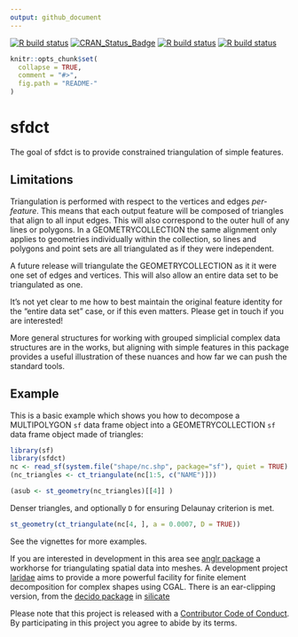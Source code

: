 ```yaml
---
output: github_document
---
```

 

<!-- README.md is generated from README.Rmd. Please edit that file -->

<!-- badges: start -->
[![R build status](https://github.com/hypertidy/sfdct/workflows/R-CMD-check/badge.svg)](https://github.com/hypertidy/sfdct/actions)
[![CRAN_Status_Badge](http://www.r-pkg.org/badges/version/sfdct)](https://cran.r-project.org/package=sfdct)
[![R build status](https://github.com/hypertidy/sfdct/workflows/pkgdown/badge.svg)](https://github.com/hypertidy/sfdct/actions)
[![R build status](https://github.com/hypertidy/sfdct/workflows/test-coverage/badge.svg)](https://github.com/hypertidy/sfdct/actions)
<!-- badges: end -->
  
```r
knitr::opts_chunk$set(
  collapse = TRUE,
  comment = "#>",
  fig.path = "README-"
)
```

# sfdct

The goal of sfdct is to provide constrained triangulation of simple features. 

## Limitations

Triangulation is performed with respect to the vertices and edges *per-feature*. This means that each output feature will
be composed of triangles that align to all input edges. This will also correspond to the outer hull of any lines or polygons. In a GEOMETRYCOLLECTION the same alignment only applies to geometries individually within the collection, so lines and polygons and point sets are
all triangulated as if they were independent. 

A future release will triangulate the GEOMETRYCOLLECTION as it it were one set of edges and vertices. This will also allow an entire data set
to be triangulated as one. 

It's not yet clear to me how to best maintain the original feature identity for the "entire data set" case, or if this even matters. Please get in touch if you are interested!

More general structures for working with grouped simplicial complex data structures are in the works, but aligning with simple features in this package provides a useful illustration of these nuances and how far we can push the standard tools. 


## Example

This is a basic example which shows you how to decompose a MULTIPOLYGON `sf` data frame object into a GEOMETRYCOLLECTION `sf` data frame object made of triangles:

```r
library(sf)
library(sfdct)
nc <- read_sf(system.file("shape/nc.shp", package="sf"), quiet = TRUE)
(nc_triangles <- ct_triangulate(nc[1:5, c("NAME")]))

(asub <- st_geometry(nc_triangles)[[4]] )

```

Denser triangles, and optionally `D` for ensuring Delaunay criterion is met. 

```r
st_geometry(ct_triangulate(nc[4, ], a = 0.0007, D = TRUE))

```


See the vignettes for more examples. 


If you are interested in development in this area see [anglr package](https://github.com/hypertidy/anglr) a workhorse for triangulating spatial data into meshes. A development project [laridae](https://github.com/hypertidy/laridae) aims to provide a more powerful facility
for finite element decomposition for complex shapes using CGAL.  There is an ear-clipping version, from the [decido package](https://CRAN.r-project.org/package=decido) in [silicate](https://github.com/hypertidy/silicate)


Please note that this project is released with a [Contributor Code of Conduct](CONDUCT.md). By participating in this project you agree to abide by its terms.
